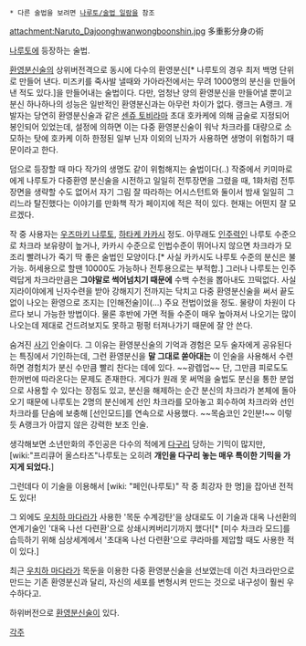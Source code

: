  * 다른 술법을 보려면 [[나루토/술법 일람]]을 참조

attachment:Naruto_Dajoonghwanwongboonshin.jpg
多重影分身の術

[[나루토]]에 등장하는 술법.

[[환영분신술]]의 상위버전격으로 동시에 다수의 환영분신[* 나루토의 경우 최저 백명 단위로 만들어 낸다. 미즈키를 죽사발 낼때와 가아라전에서는 무려 1000명의 분신을 만들어낸 적도 있다.]을 만들어내는 술법이다. 다만, 엄청난 양의 환영분신을 만들어낼 뿐이고 분신 하나하나의 성능은 일반적인 환영분신과는 아무런 차이가 없다. 랭크는 A랭크. 개발자는 당연히 환영분신술과 같은 [[센쥬 토비라마]]
초대 호카케에 의해 금술로 지정되어 봉인되어 있었는데, 설정에 의하면 이는 다중 환영분신술이 워낙 차크라를 대량으로 소모하는 탓에 호카케 이하 한정된 일부 닌자 이외의 닌자가 사용하면 생명이 위험하기 때문이라고 한다.

덤으로 등장할 때 마다 작가의 생명도 같이 위험해지는 술법이다(..) 작중에서 키미마로에게 나루토가 다중환영 분신술을 시전하고 일일히 전투장면을 그렸을 때, 1화처럼 전투장면을 생략할 수도 없어서 자기 그림 잘 따라하는 어시스턴트와 둘이서 밤새 일일히 그리느라 탈진했다는 이야기를 만화책 작가 페이지에 적은 적이 있다. 현재는 어떤지 잘 모르겠다.

작 중 사용자는 [[우즈마키 나루토]], [[하타케 카카시]] 정도. 아무래도 [[인주력]]인 나루토 수준으로 차크라 보유량이 높거나, 카카시 수준으로 인법수준이 뛰어나지 않으면 차크라가 모조리 빨려나가 죽기 딱 좋은 술법인 모양이다.[* 사실 카카시도 나루토 수준의 분신은 불가능. 허세용으로 할땐 10000도 가능하나 전투용으로는 부적합.] 그러나 나루토는 인주력답게 차크라만큼은 '''그야말로 썩어넘치기 때문에''' 수백 수천을 뽑아내도 끄떡없다. 사실 지라이야에게 닌자수련을 받아 강해지기 전까지는 닥치고 다중 환영분신술을 써서 끝도 없이 나오는 환영으로 조지는 [인해전술]이(…) 주요 전법이었을 정도. 물량이 차원이 다르다 보니 가능한 방법이다. 물론 후반에 가면 적들 수준이 매우 높아져서 나오기는 많이 나오는데 제대로 건드려보지도 못하고 펑펑 터져나가기 때문에 잘 안 쓴다.

숨겨진 [[사기]] 인술이다. 그 이유는 환영분신술의 기억과 경험은 모두 술자에게 공유된다는 특징에서 기인하는데, 그런 환영분신을 '''말 그대로 쏟아대는''' 이 인술을 사용해서 수련하면 경험치가 분신 수만큼 빨리 찬다는 데에 있다. ~~광렙업~~ 단, 그만큼 피로도도 한꺼번에 따라온다는 문제도 존재한다.
게다가 원래 못 써먹을 술법도 분신을 통한 분업으로 사용할 수 있다는 장점도 있고, 분신을 해제하는 순간 분신의 차크라가 본체에 돌아오기 때문에 나루토는 2명의 분신에게 선인 차크라를 모아놓고 회수하여 차크라와 선인 차크라를 단숨에 보충해 [선인모드]를 연속으로 사용했다. ~~목숨코인 2인분!~~ 이렇듯 A랭크가 아깝지 않은 강력한 보조 인술.

생각해보면 소년만화의 주인공은 다수의 적에게 [[다구리]] 당하는 기믹이 많지만, [wiki:"프리큐어 올스타즈"나루토는 오히려 '''개인을 다구리 놓는 매우 특이한 기믹을 가지게 되었다.''']

그런데다 이 기술을 이용해서 [wiki: "페인(나루토)" 작 중 최강자 한 명]을 잡아낸 전적도 있다!

그 외에도 [[우치하 마다라]]가 사용한 '목둔 수계강탄'을 상대로도 이 기술과 대옥 나선환의 연계기술인 '대옥 나선 다련환'으로 상쇄시켜버리기까지 했다![* [미수 차크라 모드]를 습득하기 위해 심상세계에서 '초대옥 나선 다련환'으로 쿠라마를 제압할 때도 사용한 적이 있다.]

최근 [[우치하 마다라]]가 목둔을 이용한 다중 환영분신술을 선보였는데 이건 차크라만으로 만드는 기존 환영분신과 달리, 자신의 세포를 변형시켜 만드는 것으로 내구성이 훨씬 우수하다고.

하위버전으로 [[환영분신술]]이 있다.

[[각주]]
